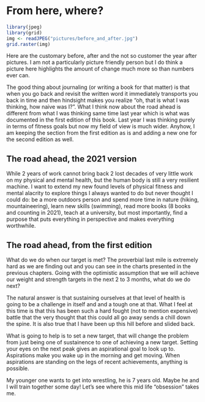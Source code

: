 # From here, where?

```r
library(jpeg)
library(grid)
img <- readJPEG("pictures/before_and_after.jpg")
grid.raster(img)
```

Here are the customary before, after and the not  so customer the year after pictures. I am not a particularly picture friendly person but I do think a picture here highlights the amount of change much more so than numbers ever can.

The good thing about journaling (or writing a book for that matter) is that when you go back and revisit the written word it immediately transports you back in time and then hindsight makes you realize "oh, that is what I was thinking, how naive was I?". What I think now about the road ahead is different from what I was thinking same time last year which is what was documented in the first edition of this book. Last year I was thinking purely in terms of fitness goals but now my field of view is much wider. Anyhow, I am keeping the section from the first edition as is and adding a new one for the second edition as well.

## The road ahead, the 2021 version

While 2 years of work cannot bring back 2 lost decades of very little work on my physical and mental health, but the human body is still a very resilient machine. I want to extend my new found levels of physical fitness and mental alacrity to explore things I always wanted to do but never thought I could do: be a more outdoors person and spend more time in nature (hiking, mountaineering), learn new skills (swimming), read more books (8 books and counting in 2021), teach at a university, but most importantly, find a purpose that puts everything in perspective and makes everything worthwhile.

## The road ahead, from the first edition

What do we do when our target is met? The proverbial last mile is extremely hard as we are finding out and you can see in the charts presented in the previous chapters. Going with the optimistic assumption that we will achieve our weight and strength targets in the next 2 to 3 months, what do we do next?

The natural answer is that sustaining ourselves at that level of health is going to be a challenge in itself and and a tough one at that. What I feel at this time is that this has been such a hard fought (not to mention expensive) battle that the very thought that this could all go away sends a chill down the spine. It is also true that I have been up this hill before and slided back.

What is going to help is to set a new target, that will change the problem from just being one of sustainence to one of achieving a new target. Setting your eyes on the next peak gives an aspirational goal to look up to. Aspirations make you wake up in the morning and get moving. When aspirations are standing on the legs of recent achievements, anything is possible.

My younger one wants to get into wrestling, he is 7 years old. Maybe he and I will train together some day! Let's see where this mid life "obsession" takes me.

